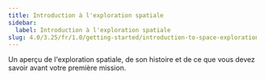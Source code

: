 ```yaml
---
title: Introduction à l'exploration spatiale
sidebar:
  label: Introduction à l'exploration spatiale
slug: 4.0/3.25/fr/1.0/getting-started/introduction-to-space-exploration
---
```


Un aperçu de l'exploration spatiale, de son histoire et de ce que vous devez savoir avant votre première mission.
